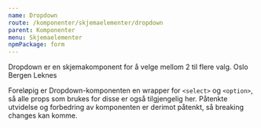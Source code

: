 ```yaml
---
name: Dropdown
route: /komponenter/skjemaelementer/dropdown
parent: Komponenter
menu: Skjemaelementer
npmPackage: form
---
```



<PageHeader>
  Dropdown er en skjemakomponent for å velge mellom 2 til flere valg.
</PageHeader>

<Playground>
  <Dropdown>
    <DropdownItem>Oslo</DropdownItem>
    <DropdownItem>Bergen</DropdownItem>
    <DropdownItem>Leknes</DropdownItem>
  </Dropdown>
</Playground>

Foreløpig er Dropdown-komponenten en wrapper for `<select>` og `<option>`, så alle props som brukes for disse er også tilgjengelig her.
Påtenkte utvidelse og forbedring av komponenten er derimot påtenkt, så breaking changes kan komme.

<Props of={Dropdown} />
